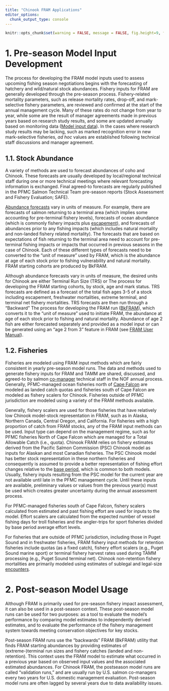 ```yaml
---
title: "Chinook FRAM Applications"
editor_options: 
  chunk_output_type: console
---
```


```r
knitr::opts_chunk$set(warning = FALSE, message = FALSE, fig.height=9, fig.width=9)
```

# 1. Pre-season Model Input Development

The process for developing the <span title = "FRAM: Fishery Regulation Assessment Model">FRAM</span> model inputs used to assess upcoming fishing season negotiations begins with the forecasting of hatchery and wild/natural stock abundances.  Fishery inputs for <span title = "FRAM: Fishery Regulation Assessment Model">FRAM</span> are generally developed through the pre-season process.  Fishery-related mortality parameters, such as release mortality rates, drop-off, and mark-selective fishery parameters, are reviewed and confirmed at the start of the annual management cycle.  Many of these rates do not change from year to year, while some are the result of manager agreements made in previous years based on research study results, and some are updated annually based on monitoring data (<a target = "FRAM input data" href = "https://framverse.github.io/fram_doc/calcs_data_chin.html#2_Model_Parameterization" target = "_blank">Model input data</a>).  In the cases where research study results may be lacking, such as marked recognition error in new mark-selective fisheries, *ad hoc* values are established following technical staff discussions and manager agreement. 

## 1.1. Stock Abundance

A variety of methods are used to forecast abundances of coho and Chinook.  These forecasts are usually developed by local/regional technical staff during one or more technical meetings where relevant forecasting information is exchanged.  Final agreed-to forecasts are regularly published in the <span title = "PFMC: Pacific Fishery Management Council">PFMC</span> Salmon Technical Team pre-season reports (Stock Assessment and Fishery Evaluation; SAFE).

<a href = "https://framverse.github.io/fram_doc/calcs_glossary.html#Abundance_Forecast" target = "_blank" title = "Abundance forecasts">Abundance forecasts</a> vary in units of measure.  For example, there are forecasts of salmon returning to a terminal area (which implies some accounting for pre-terminal fishery levels), forecasts of ocean abundance (which is commonly fishery impacts plus <a href = "https://framverse.github.io/fram_doc/calcs_glossary.html#Escapement" target = "_blank" title = "Escapement">escapement</a>), and forecasts of abundances prior to any fishing impacts (which includes natural mortality and non-landed fishery related mortality).  The forecasts that are based on expectations of fish returning to the terminal area need to account for pre-terminal fishing impacts or impacts that occurred in previous seasons in the case of Chinook.  Each of these different types of forecasts need to be converted to the “unit of measure” used by <span title = "FRAM: Fishery Regulation Assessment Model">FRAM</span>, which is the abundance at age of each stock prior to fishing vulnerability and natural mortality. <span title = "FRAM: Fishery Regulation Assessment Model">FRAM</span> starting cohorts are produced by <span title = "Backwards FRAM">BkFRAM</span>.

Although abundance forecasts vary in units of measure, the desired units for Chinook are either Terminal Run Size (TRS) or 
The process for developing the <span title = "FRAM: Fishery Regulation Assessment Model">FRAM</span> starting cohorts, by stock, age and mark status. TRS forecasts are defined as a forecast of the total fish ages 3-5 of a stock including escapement, freshwater mortalities, extreme terminal, and terminal net fishery mortalities.  TRS forecasts are then run through a "Backward" 
The process for developing the <span title = "FRAM: Fishery Regulation Assessment Model">FRAM</span> run (<a title = "Backwards FRAM" href = "https://framverse.github.io/fram_doc/calcs_glossary.html#Backwards_FRAM_(BkFRAM)" target = "_blank">BkFRAM</a>), which converts it to the “unit of measure” used to initiate <span title = "FRAM: Fishery Regulation Assessment Model">FRAM</span>, the abundance at age of each stock prior to fishing and natural mortality.  Abundance of age 2 fish are either forecasted separately and provided as a model input or can be generated using an “age 2 from 3” feature in <span title = "FRAM: Fishery Regulation Assessment Model">FRAM</span> (see <a href = "https://framverse.github.io/fram_doc/user_prereq.html" target = "_blank">FRAM User Manual</a>).

## 1.2. Fisheries

Fisheries are modeled using <span title = "FRAM: Fishery Regulation Assessment Model">FRAM</span> input methods which are fairly consistent in yearly pre-season model runs.  The data and methods used to generate fishery inputs for <span title = "FRAM: Fishery Regulation Assessment Model">FRAM</span> and <span title = "TAMM: Terminal Area Management Module">TAMM</span> are shared, discussed, and agreed-to by salmon <a href = "https://framverse.github.io/fram_doc/calcs_glossary.html#Co-managers" target = "_href" title = "Co-managers">co-manager</a> technical staff in the <span title = "NOF: North of Falcon">NOF</span> annual process.  Generally, <span title = "PFMC: Pacific Fishery Management Council">PFMC</span>-managed ocean fisheries north of <a href = "https://framverse.github.io/fram_doc/calcs_glossary.html#Cape_Falcon" target = "_blank" title = "Cape Falcon">Cape Falcon</a> are modeled as landed catch quotas and fisheries south of Cape Falcon are modeled as fishery scalers for Chinook.  Fisheries outside of <span title = "PFMC: Pacific Fishery Management Council">PFMC</span> jurisdiction are modeled using a variety of the <span title = "FRAM: Fishery Regulation Assessment Model">FRAM</span> methods available.  

Generally, fishery scalers are used for those fisheries that have relatively low Chinook model-stock representation in <span title = "FRAM: Fishery Regulation Assessment Model">FRAM</span>, such as in Alaska, Northern Canada, Central Oregon, and California.  For fisheries with a high proportion of catch from <span title = "FRAM: Fishery Regulation Assessment Model">FRAM</span> stocks, any of the <span title = "FRAM: Fishery Regulation Assessment Model">FRAM</span> input methods can be used.  Input type can depend on the management regime, such as for <span title = "PFMC: Pacific Fishery Management Council">PFMC</span> fisheries North of Cape Falcon which are managed for a Total Allowable Catch (i.e., quota).  Chinook <span title = "FRAM: Fishery Regulation Assessment Model">FRAM</span> relies on fishery estimates derived from the Pacific Salmon Commission (PSC) Chinook model as inputs for Alaskan and most Canadian fisheries.  The <span title = "PSC: Pacific Salmon Commission">PSC</span> Chinook model has better stock representation in these northern fisheries and consequently is assumed to provide a better representation of fishing effort changes relative to the <a href = "https://framverse.github.io/fram_doc/calcs_glossary.html#Base_Period" target = "_blank" title = "Base period">base period</a>, which is common to both models.  Usually, fishery inputs resulting from the <span title = "PSC: Pacific Salmon Commission">PSC</span> model for the current year are not available until late in the <span title = "PFMC: Pacific Fishery Management Council">PFMC</span> management cycle.  Until these inputs are available, preliminary values or values from the previous year(s) must be used which creates greater uncertainty during the annual assessment process.

For <span title = "PFMC: Pacific Fishery Management Council">PFMC</span>-managed fisheries south of Cape Falcon, fishery scalers calculated from estimated and past fishing effort are used for inputs to the model.  Effort scalers are calculated from the expected number of vessel fishing days for troll fisheries and the angler-trips for sport fisheries divided by base period average effort levels.  

For fisheries that are outside of <span title = "PFMC: Pacific Fishery Management Council">PFMC</span> jurisdiction, including those in Puget Sound and in freshwater fisheries, <span title = "FRAM: Fishery Regulation Assessment Model">FRAM</span> fishery input methods for retention fisheries include quotas (as a fixed catch), fishery effort scalers (e.g., Puget Sound marine sport) or terminal fishery harvest rates used during <span title = "TAMM: Terminal Area Management Module">TAMM</span> processing (e.g., Puget Sound terminal net).  Chinook non-retention fishery mortalities are primarily modeled using estimates of sublegal and legal-size <a href = "https://framverse.github.io/fram_doc/calcs_glossary.html#Encounter" target = "_blank" title = "Encounter">encounters</a>. 

# 2. Post-season Model Usage

Although <span title = "FRAM: Fishery Regulation Assessment Model">FRAM</span> is primarily used for pre-season fishery impact assessment, it can also be used in a post-season context.  These post-season model runs can be used for two purposes: as a tool to evaluate the model's performance by comparing model estimates to independently derived estimates, and to evaluate the performance of the fishery management system towards meeting conservation objectives for key stocks.

Post-season <span title = "FRAM: Fishery Regulation Assessment Model">FRAM</span> runs use the “backwards” <span title = "FRAM: Fishery Regulation Assessment Model">FRAM</span> (<span title = "Backwards FRAM" >BkFRAM</span>) utility that finds <span title = "FRAM: Fishery Regulation Assessment Model">FRAM</span> starting abundances by providing estimates of (extreme-)terminal run sizes and fishery catches (landed and non-retention).  This context uses the <span title = "FRAM: Fishery Regulation Assessment Model">FRAM</span> model to estimate what occurred in a previous year based on observed input values and the associated estimated abundances.  For Chinook <span title = "FRAM: Fishery Regulation Assessment Model">FRAM</span>, the postseason model runs are called "validation runs," and are usually run by U.S. salmon co-managers every two years for U.S. domestic management evaluation. Post-season model runs are often lagged by several years due to data availability issues.      
